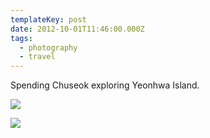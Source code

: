 ```yaml
---
templateKey: post
date: 2012-10-01T11:46:00.000Z
tags:
  - photography
  - travel
---
```

Spending Chuseok exploring Yeonhwa Island.

![](../../assets/photos/20121001-IMG_2789.jpg)

![](../../assets/photos/20121001-IMG_2955.jpg)
